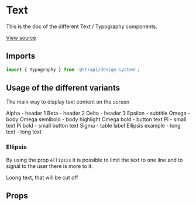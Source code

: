 <!--- Typography.stories.mdx --->


<Meta title="Design System/Technical Components/Typography" component={Typography} />

# Text

This is the doc of the different Text / Typography components.

[View source](https://github.com/strapi/design-system/tree/main/packages/strapi-design-system/src/Typography)

## Imports

```js
import { Typography } from '@strapi/design-system';
```

## Usage of the different variants

The main way to display text content on the screen

<Canvas>
  <Story name="variants">
    <Box paddingTop={2} paddingLeft={4}>
      <Typography variant="alpha">Alpha - header 1</Typography>
    </Box>
    <Box paddingTop={2} paddingLeft={4}>
      <Typography variant="beta">Beta - header 2</Typography>
    </Box>
    <Box paddingTop={2} paddingLeft={4}>
      <Typography variant="delta">Delta - header 3</Typography>
    </Box>
    <Box paddingTop={2} paddingLeft={4}>
      <Typography variant="epsilon">Epsilon - subtitle</Typography>
    </Box>
    <Box paddingTop={2} paddingLeft={4}>
      <Typography variant="omega">Omega - body</Typography>
    </Box>
    <Box paddingTop={2} paddingLeft={4}>
      <Typography variant="omega" fontWeight="semiBold">
        Omega semibold - body highlight
      </Typography>
    </Box>
    <Box paddingTop={2} paddingLeft={4}>
      <Typography variant="omega" fontWeight="bold">
        Omega bold - button text
      </Typography>
    </Box>
    <Box paddingTop={2} paddingLeft={4}>
      <Typography variant="pi">Pi - small text</Typography>
    </Box>
    <Box paddingTop={2} paddingLeft={4}>
      <Typography variant="pi" fontWeight="bold">
        Pi bold - small button text
      </Typography>
    </Box>
    <Box paddingTop={2} paddingLeft={4}>
      <Typography variant="sigma">Sigma - table label</Typography>
    </Box>
    <Box paddingTop={2} paddingLeft={4} width="200px">
      <Typography ellipsis>Ellipsis example - long text - long text</Typography>
    </Box>
  </Story>
</Canvas>

### Ellipsis

By using the prop `ellipsis` it is possible to limit the text to one line and to signal to the user there is more to it.

<Canvas>
  <Story name="ellipsis">
    <Box maxWidth="150px" borderStyle="solid" borderWidth="1px" borderColor="neutral200">
      <Typography ellipsis>Loong text, that will be cut off</Typography>
    </Box>
  </Story>
</Canvas>

## Props

<ArgsTable of={TypographyProps} />
